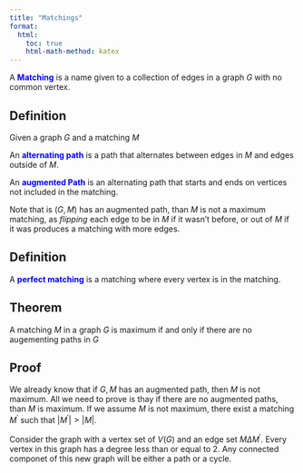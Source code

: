 ```yaml
---
title: "Matchings"
format:
  html:
    toc: true
    html-math-method: katex
---
```


A [**Matching**]{style="color: blue"} is a name given to a collection of edges in a graph $G$ with no common vertex.

::: {.callout-note icon="false"}
## Definition 
Given a graph $G$ and a matching $M$
 
An [**alternating path**]{style="color: blue"} is a path that 
alternates between edges in $M$ and edges outside of $M$.

An [**augmented Path**]{style="color: blue"} is an alternating path 
that starts and ends on vertices not included in the matching.

:::

Note that is $(G,M)$ has an augmented path, than $M$ is not a maximum matching, as *flipping* each edge to be in $M$ if it wasn't before, or out of $M$ if it was produces a matching with more edges.

::: {.callout-note icon="false"}
## Definition 

A [**perfect matching**]{style="color: blue"} is a matching where every vertex is in the matching.

:::

::: {.callout-note icon="false"}
## Theorem 

A matching $M$ in a graph $G$ is maximum if and only if there are no augementing paths in $G$

:::

::: {.callout-note icon="false"}
## Proof 

We already know that if $G,M$ has an augmented path, then $M$ is not 
maximum. All we need to prove is thay if there are no augmented paths, than $M$ is maximum. If we assume $M$ is not maximum, there exist a matching $M^\prime$ such that $|M^\prime| > |M|$. 

Consider the graph with a vertex set of $V(G)$ and an edge set $M \Delta M^\prime$. Every vertex in this graph has a degree less than or equal to $2$. Any connected componet of this new graph will be either a path or a cycle. 

:::

